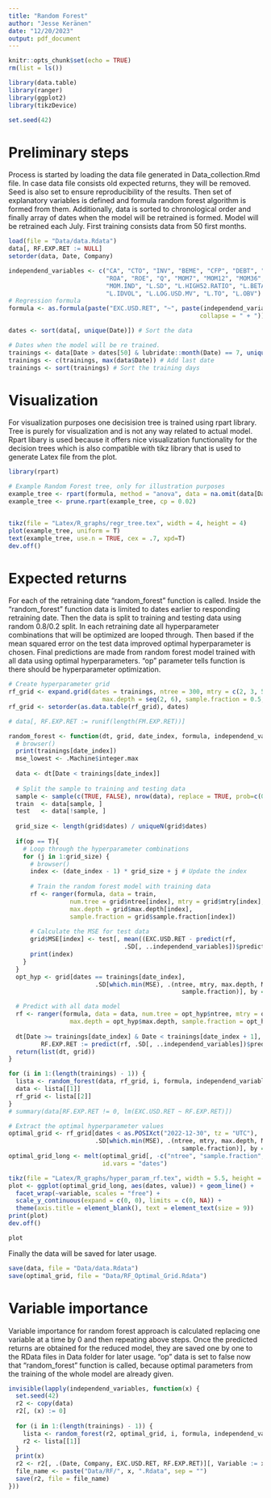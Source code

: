 ```yaml
---
title: "Random Forest"
author: "Jesse Keränen"
date: "12/20/2023"
output: pdf_document
---
```


```r
knitr::opts_chunk$set(echo = TRUE)
rm(list = ls())

library(data.table)
library(ranger)
library(ggplot2)
library(tikzDevice)

set.seed(42)
```

# Preliminary steps

Process is started by loading the data file generated in Data_collection.Rmd file. In case data file consists old expected returns, they will be removed. Seed is also set to ensure reproducibility of the results. Then set of explanatory variables is defined and formula random forest algorithm is formed from them. Additionally, data is sorted to chronological order and finally array of dates when the model will be retrained is formed. Model will be retrained each July. First training consists data from 50 first months. 
```r
load(file = "Data/data.Rdata")
data[, RF.EXP.RET := NULL]
setorder(data, Date, Company)

independend_variables <- c("CA", "CTO", "INV", "BEME", "CFP", "DEBT", "SP", "EP",
                           "ROA", "ROE", "Q", "MOM7", "MOM12", "MOM36", "MOM2",
                           "MOM.IND", "L.SD", "L.HIGH52.RATIO", "L.BETA",
                           "L.IDVOL", "L.LOG.USD.MV", "L.TO", "L.OBV")
# Regression formula
formula <- as.formula(paste("EXC.USD.RET", "~", paste(independend_variables,
                                                     collapse = " + "))) 

dates <- sort(data[, unique(Date)]) # Sort the data

# Dates when the model will be re trained.
trainings <- data[Date > dates[50] & lubridate::month(Date) == 7, unique(Date)]
trainings <- c(trainings, max(data$Date)) # Add last date
trainings <- sort(trainings) # Sort the training days
```

# Visualization

For visualization purposes one decisision tree is trained using rpart library. Tree is purely for visualization and is not any way related to actual model. Rpart libary is used because it offers nice visualization functionality for the decision trees which is also compatible with tikz library that is used to generate Latex file from the plot.
```r
library(rpart)

# Example Random Forest tree, only for illustration purposes
example_tree <- rpart(formula, method = "anova", data = na.omit(data[Date == as.POSIXct("2004-07-30", tz="UTC")]))
example_tree <- prune.rpart(example_tree, cp = 0.02)


tikz(file = "Latex/R_graphs/regr_tree.tex", width = 4, height = 4)
plot(example_tree, uniform = T)
text(example_tree, use.n = TRUE, cex = .7, xpd=T)
dev.off()
```

# Expected returns

For each of the retraining date "random_forest" function is called. Inside the "random_forest" function data is limited to dates earlier to responding retraining date. Then the data is split to training and testing data using random 0.8/0.2 split. In each retraining date all hyperparameter combinations that will be optimized are looped through. Then based if the mean squared error on the test data improved optimal hyperparameter is chosen. Final predictions are made from random forest model trained with all data using optimal hyperparameters. "op" parameter tells function is there should be hyperparameter optimization. 
```r
# Create hyperparameter grid
rf_grid <- expand.grid(dates = trainings, ntree = 300, mtry = c(2, 3, 5, 7),
                          max.depth = seq(2, 6), sample.fraction = 0.5, MSE = 0)
rf_grid <- setorder(as.data.table(rf_grid), dates)

# data[, RF.EXP.RET := runif(length(FM.EXP.RET))]

random_forest <- function(dt, grid, date_index, formula, independend_variables, op) {
  # browser()
  print(trainings[date_index])
  mse_lowest <- .Machine$integer.max
  
  data <- dt[Date < trainings[date_index]]
  
  # Split the sample to training and testing data
  sample <- sample(c(TRUE, FALSE), nrow(data), replace = TRUE, prob=c(0.8, 0.2))
  train  <- data[sample, ]
  test   <- data[!sample, ]
  
  grid_size <- length(grid$dates) / uniqueN(grid$dates)
  
  if(op == T){
    # Loop through the hyperparameter combinations
    for (j in 1:grid_size) {
      # browser()
      index <- (date_index - 1) * grid_size + j # Update the index
    
      # Train the random forest model with training data
      rf <- ranger(formula, data = train,
                 num.tree = grid$ntree[index], mtry = grid$mtry[index],
                 max.depth = grid$max.depth[index], 
                 sample.fraction = grid$sample.fraction[index])
    
      # Calculate the MSE for test data
      grid$MSE[index] <- test[, mean((EXC.USD.RET - predict(rf,
                                .SD[, ..independend_variables])$predictions)^2, na.rm = T)]
      print(index) 
    }
  }
  opt_hyp <- grid[dates == trainings[date_index],
                        .SD[which.min(MSE), .(ntree, mtry, max.depth, MSE,
                                                sample.fraction)], by = dates]

  # Predict with all data model
  rf <- ranger(formula, data = data, num.tree = opt_hyp$ntree, mtry = opt_hyp$mtry,
                 max.depth = opt_hyp$max.depth, sample.fraction = opt_hyp$sample.fraction)
  
  dt[Date >= trainings[date_index] & Date < trainings[date_index + 1],
         RF.EXP.RET := predict(rf, .SD[, ..independend_variables])$predictions]
  return(list(dt, grid))
}

for (i in 1:(length(trainings) - 1)) {
  lista <- random_forest(data, rf_grid, i, formula, independend_variables, T)
  data <- lista[[1]]
  rf_grid <- lista[[2]]
}
# summary(data[RF.EXP.RET != 0, lm(EXC.USD.RET ~ RF.EXP.RET)])

# Extract the optimal hyperparameter values
optimal_grid <- rf_grid[dates < as.POSIXct("2022-12-30", tz = "UTC"),
                        .SD[which.min(MSE), .(ntree, mtry, max.depth, MSE,
                                                sample.fraction)], by = dates]
optimal_grid_long <- melt(optimal_grid[, -c("ntree", "sample.fraction", "MSE")],
                          id.vars = "dates")

tikz(file = "Latex/R_graphs/hyper_param_rf.tex", width = 5.5, height = 2)
plot <- ggplot(optimal_grid_long, aes(dates, value)) + geom_line() + 
  facet_wrap(~variable, scales = "free") + 
  scale_y_continuous(expand = c(0, 0), limits = c(0, NA)) +
  theme(axis.title = element_blank(), text = element_text(size = 9))
print(plot)
dev.off()

plot
```
Finally the data will be saved for later usage.
```r
save(data, file = "Data/data.Rdata")
save(optimal_grid, file = "Data/RF_Optimal_Grid.Rdata")
```

# Variable importance

Variable importance for random forest approach is calculated replacing one variable at a time by 0 and then repeating above steps. Once the predicted returns are obtained for the reduced model, they are saved one by one to the RData files in Data folder for later usage. "op" data is set to false now that "random_forest" function is called, because optimal parameters from the training of the whole model are already given.
```r
invisible(lapply(independend_variables, function(x) {
  set.seed(42)
  r2 <- copy(data)
  r2[, (x) := 0]
  
  for (i in 1:(length(trainings) - 1)) {
    lista <- random_forest(r2, optimal_grid, i, formula, independend_variables, F)
    r2 <- lista[[1]]
  }
  print(x)
  r2 <- r2[, .(Date, Company, EXC.USD.RET, RF.EXP.RET)][, Variable := x]
  file_name <- paste("Data/RF/", x, ".Rdata", sep = "")
  save(r2, file = file_name)
}))
```

